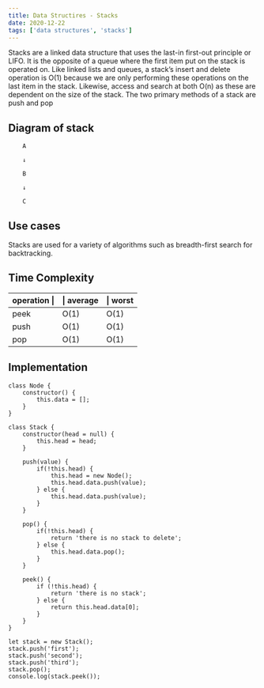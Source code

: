 ```yaml
---
title: Data Structires - Stacks
date: 2020-12-22
tags: ['data structures', 'stacks']
---
```


Stacks are a linked data structure that uses the last-in first-out principle or LIFO. It is the opposite of a queue where the first item put on the stack is operated on. Like linked lists and queues, a stack’s insert and delete operation is O(1) because we are only performing these operations on the last item in the stack. Likewise, access and search at both O(n) as these are dependent on the size of the stack. The two primary methods of a stack are push and pop

## Diagram of stack
		A

		↓

		B

		↓

		C

## Use cases
Stacks are used for a variety of algorithms such as breadth-first search for backtracking. 


## Time Complexity
operation \| |\| average |\| worst
--- | --- | ---
peek    	| O(1) | O(1) 
push  		| O(1) | O(1) 
pop		| O(1) | O(1)

## Implementation
```
class Node {
	constructor() {
		this.data = [];
	}
}

class Stack {
	constructor(head = null) {
		this.head = head;
	}

	push(value) {
		if(!this.head) {
			this.head = new Node();
			this.head.data.push(value);
		} else {
			this.head.data.push(value);
		}
	}

	pop() {
		if(!this.head) {
			return 'there is no stack to delete';
		} else {
			this.head.data.pop();
		}
	}

	peek() {
		if (!this.head) {
			return 'there is no stack';
		} else {
			return this.head.data[0];
		}
	}
}

let stack = new Stack();
stack.push('first');
stack.push('second');
stack.push('third');
stack.pop();
console.log(stack.peek());

```


